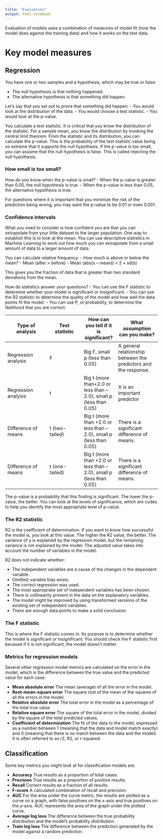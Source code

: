 ```yaml
---
title: "Evaluation"
output: html_notebook
---
```


Evaluation of models uses a combination of measures of model fit (how the model does against the training data) and how it works on the test data.

# Key model measures

## Regression
You have one or two samples and a hypothesis, which may be true or false:

- The null hypothesis is that nothing happened.
- The alternative hypothesis is that something did happen.

Let’s say that you set out to prove that something did happen:
- You would look at the distribution of the data.
- You would choose a test statistic.
- You would look at the p-value.

You calculate a test statistic. It is critical that you know the distribution of the statistic. For a sample mean, you know the distribution by invoking the central limit theorem. From the statistic and its distribution, you can calculate the p-value. This is the probability of the test statistic value being so extreme that it supports the null hypothesis. If the p-value is too small, you can assume that the null hypothesis is false. This is called rejecting the null hypothesis.

### How small is too small?
How do you know when the p-value is small?
- When the p-value is greater than 0.05, the null hypothesis is true.
- When the p-value is less than 0.05, the alternative hypothesis is true.

For questions where it is important that you minimize the risk of the prediction being wrong, you may want the p-value to be 0.01 or even 0.001.

### Confidence intervals
What you need to consider is how confident you are that you can extrapolate from your little dataset to the larger population.
One way to establish this is to look at the mean. You can use descriptive statistics in Machine Learning to work out how much you can extrapolate from a small amount of data to a larger amount of data.

You can calculate relative frequency:
- How much is above or below the mean?
- Mean (after > before)
- Mean (abs(x – mean)) < 2 × sd(s) 

This gives you the fraction of data that is greater than two standard deviations from the mean.

How do statistics answer your questions?
- You can use the F statistic to determine whether your model is significant or insignificant.
- You can use the R2 statistic to determine the quality of the model and how well the data points fit the model.
- You can use P, or probability, to determine the likelihood that you are correct.

|	Type of analysis|	Test statistic|	How can you tell if it is significant? |	What assumption can you make?|
|------|-----|-----|------|
|	Regression analysis	|F	|Big F, small p (less than 0.05)|	A general relationship between the predictors and the response.|
|	Regression analysis	|t	| Big t (more than+2.0 or less than –2.0), small p (less than 0.05)	| X is an important predictor|
|	Difference of means	| t (two-tailed)|	Big t (more than +2.0 or less than –2.0), small p (less than 0.05)	|There is a significant difference of means.|
|	Difference of means	| t (one-tailed) |	Big t (more than +2.0 or less than –2.0), small p (less than 0.05)|	There is a significant difference of means.|

The p-value is a probability that this finding is significant. The lower the p-value, the better. You can look at the levels of significance, which are codes to help you identify the most appropriate level of p-value.

### The R2 statistic
R2 is the coefficient of determination. If you want to know how successful the model is, you look at this value. The higher the R2 value, the better. The variance of y is explained by the regression model, but the remaining variance is not explained by the model. The adjusted value takes into account the number of variables in the model.

R2 does not indicate whether:

- The independent variables are a cause of the changes in the dependent variable.
- Omitted-variable bias exists.
- The correct regression was used.
- The most appropriate set of independent variables has been chosen.
- There is collinearity present in the data on the explanatory variables.
- The model might be improved by using transformed versions of the existing set of independent variables.
- There are enough data points to make a solid conclusion.

### The F statistic
This is where the F statistic comes in. Its purpose is to determine whether the model is significant or insignificant. You should check the F statistic first because if it is not significant, the model doesn’t matter. 


### Metrics for regression models
Several other regression model metrics are calculated on the error in the model, which is the difference between the true value and the predicted value for each case:

- **Mean absolute error** The mean (average) of all the error in the model.
- **Root-mean-square error** The square root of the mean of the squares of all the errors in the model.
- **Relative absolute error** The total error in the model as a percentage of the total true value.
- **Relative square error** The square of the total error in the model, divided by the square of the total predicted values.
- **Coefficient of determination** The fit of the data to the model, expressed as a number between 1 (meaning that the data and model match exactly) and 0 (meaning that there is no match between the data and the model). It is often referred to as r2, R2, or r-squared.

## Classification
Some key metrics you might look at for classification models are:

- **Accuracy** True results as a proportion of total cases.
- **Precision** True results as a proportion of positive results.
- **Recall** Correct results as a fraction of all results.
- **F-score** A calculated combination of recall and precision.
- **AUC** For the area under the curve metric, the results are plotted as a curve on a graph, with false positives on the x-axis and true positives on the y-axis. AUC represents the area of the graph under the plotted curve.
- **Average log loss** The difference between the true probability distribution and the model’s probability distribution.
- **Train log loss** The difference between the prediction generated by the model against a random prediction.
